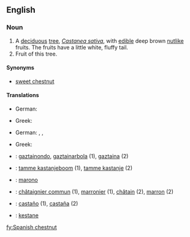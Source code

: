 ==English==
{{wikipedia}}

===Noun===
{{en-noun|sg=[[Spanish]] [[chestnut]]}}

# A [[deciduous]] [[tree]], ''[[Castanea sativa]]'', with [[edible]] deep brown [[nut]]like fruits. The fruits have a little white, fluffy tail.
# Fruit of this tree.

====Synonyms====
* [[sweet chestnut]]

====Translations====
{{trans-top|tree}}
* German: {{t-|de|Kastanienbaum|m}}
{{trans-mid}}
* Greek: {{t|el|καστανιά|f|tr=kastaniá|sc=Grek}}
{{trans-bottom}}

{{trans-top|fruit}}
* German: {{t+|de|Kastanie|f}}, {{t-|de|Esskastanie|f}},
{{trans-mid}}
* Greek: {{t|el|κάστανο|n|tr=kástano|sc=Grek}}
{{trans-bottom}}

{{checktrans-top}}
* {{ttbc|Basque}}: [[gaztainondo]], [[gaztainarbola]] (1), [[gaztaina]] (2)
* {{ttbc|Dutch}}: [[tamme kastanjeboom]] (1), [[tamme kastanje]] {{m}} (2)
* {{ttbc|Esperanto}}: [[marono]]
{{checktrans-mid}}
* {{ttbc|French}}: [[châtaignier commun]] {{m}} (1), [[marronier]] {{m}} (1), [[châtain]] {{m}} (2), [[marron]] {{m}} (2)
* {{ttbc|Spanish}}: [[castaño]] {{m}} (1), [[castaña]] {{f}} (2)
* {{ttbc|Turkish}}: [[kestane]]
{{checktrans-bottom}}

[[fy:Spanish chestnut]]